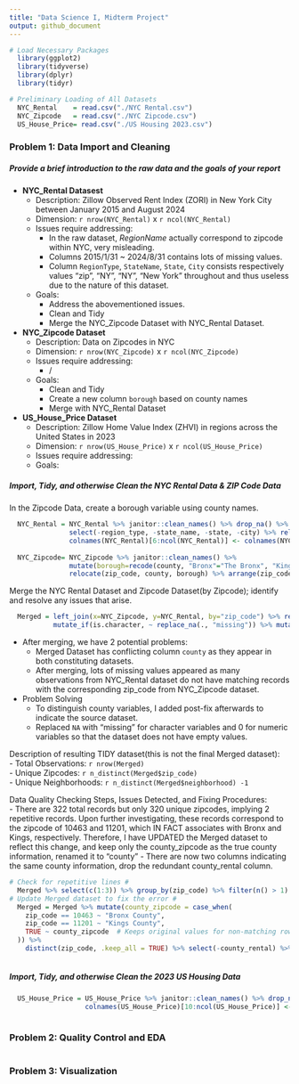 ```yaml
---
title: "Data Science I, Midterm Project"
output: github_document
---
```


```r
# Load Necessary Packages
  library(ggplot2)
  library(tidyverse)
  library(dplyr)
  library(tidyr)

# Preliminary Loading of All Datasets
  NYC_Rental    = read.csv("./NYC Rental.csv")
  NYC_Zipcode   = read.csv("./NYC Zipcode.csv")
  US_House_Price= read.csv("./US Housing 2023.csv")

```

### Problem 1: Data Import and Cleaning

##### Provide a brief introduction to the raw data and the goals of your report
* **NYC_Rental Datasest**
  * Description: Zillow Observed Rent Index (ZORI) in New York City between January 2015 and August 2024
  * Dimension: `r nrow(NYC_Rental)` x `r ncol(NYC_Rental)`
  * Issues require addressing:
    * In the raw dataset, *RegionName* actually correspond to zipcode within NYC, very misleading.
    * Columns 2015/1/31 ~ 2024/8/31 contains lots of missing values.
    * Column `RegionType`, `StateName`, `State`, `City` consists respectively values "zip", "NY", "NY", "New York" throughout and thus useless due to the nature of this dataset.
  * Goals:
    * Address the abovementioned issues.
    * Clean and Tidy
    * Merge the NYC_Zipcode Dataset with NYC_Rental Dataset.

* **NYC_Zipcode Dataset**
  * Description: Data on Zipcodes in NYC
  * Dimension: `r nrow(NYC_Zipcode)` x `r ncol(NYC_Zipcode)`
  * Issues require addressing:
    * /
  * Goals:
    * Clean and Tidy
    * Create a new column `borough` based on county names
    * Merge with NYC_Rental Dataset
  
* **US_House_Price Dataset**
  * Description: Zillow Home Value Index (ZHVI) in regions across the United States in 2023
  * Dimension: `r nrow(US_House_Price)` x `r ncol(US_House_Price)`
  * Issues require addressing:
  * Goals:

##### Import, Tidy, and otherwise Clean the NYC Rental Data & ZIP Code Data

In the Zipcode Data, create a borough variable using county names.
```r

  NYC_Rental = NYC_Rental %>% janitor::clean_names() %>% drop_na() %>% rename(., "zip_code"="region_name", "county"="county_name") %>% 
               select(-region_type, -state_name, -state, -city) %>% relocate(zip_code) %>% arrange(zip_code)
               colnames(NYC_Rental)[6:ncol(NYC_Rental)] <- colnames(NYC_Rental)[6:ncol(NYC_Rental)] %>% sub("x", "", .) %>% gsub("_", "/", .)
               
  NYC_Zipcode= NYC_Zipcode %>% janitor::clean_names() %>% 
               mutate(borough=recode(county, "Bronx"="The Bronx", "Kings"="Brooklyn", "Queens"="Queens", "New York"="Manhattan", "Richmond"="Staten Island"), county=paste0(county, " County")) %>%
               relocate(zip_code, county, borough) %>% arrange(zip_code)
```

Merge the NYC Rental Dataset and Zipcode Dataset(by Zipcode); identify and resolve any issues that arise.
```r
  Merged = left_join(x=NYC_Zipcode, y=NYC_Rental, by="zip_code") %>% rename("county_zipcode"="county.x", "county_rental"="county.y") %>% relocate(zip_code, county_zipcode, county_rental) %>%
           mutate_if(is.character, ~ replace_na(., "missing")) %>% mutate_if(is.numeric, ~ replace_na(., 0))
```
* After merging, we have 2 potential problems:    
  * Merged Dataset has conflicting column `county` as they appear in both constituting datasets.
  * After merging, lots of missing values appeared as many observations from NYC_Rental dataset do not have matching records with the corresponding zip_code from NYC_Zipcode dataset.
* Problem Solving
  * To distinguish county variables, I added post-fix afterwards to indicate the source dataset.
  * Replaced `NA` with "missing" for character variables and 0 for numeric variables so that the dataset does not have empty values.

Description of resulting TIDY dataset(this is not the final Merged dataset):    
- Total Observations: `r nrow(Merged)`    
- Unique Zipcodes:  `r n_distinct(Merged$zip_code)`  
- Unique Neighborhoods: `r n_distinct(Merged$neighborhood) -1`    

Data Quality Checking Steps, Issues Detected, and Fixing Procedures:    
- There are 322 total records but only 320 unique zipcodes, implying 2 repetitive records. Upon further investigating, these records correspond to the zipcode of 10463 and 11201, which IN FACT associates with Bronx and Kings, respectively. Therefore, I have UPDATED the Merged dataset to reflect this change, and keep only the county_zipcode as the true county information, renamed it to "county"
- There are now two columns indicating the same county information, drop the redundant county_rental column.

```r
# Check for repetitive lines #
  Merged %>% select(c(1:3)) %>% group_by(zip_code) %>% filter(n() > 1) %>% ungroup()
# Update Merged dataset to fix the error #
  Merged = Merged %>% mutate(county_zipcode = case_when(
    zip_code == 10463 ~ "Bronx County",
    zip_code == 11201 ~ "Kings County",
    TRUE ~ county_zipcode  # Keeps original values for non-matching rows
  )) %>%
    distinct(zip_code, .keep_all = TRUE) %>% select(-county_rental) %>% rename("county"="county_zipcode")
  
```

##### Import, Tidy, and otherwise Clean the 2023 US Housing Data
```r

  US_House_Price = US_House_Price %>% janitor::clean_names() %>% drop_na()
                   colnames(US_House_Price)[10:ncol(US_House_Price)] <- colnames(US_House_Price)[10:ncol(US_House_Price)] %>% sub("x", "", .) %>% gsub("_", "/", .)
                   
```


### Problem 2: Quality Control and EDA
```r

```

### Problem 3: Visualization
```r

```


